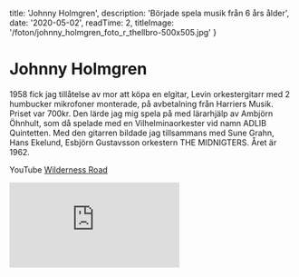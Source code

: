 
  title: 'Johnny Holmgren',
  description: 'Började spela musik från 6 års ålder',
  date: '2020-05-02',
  readTime: 2,
  titleImage: '/foton/johnny_holmgren_foto_r_thellbro-500x505.jpg'
}


# Johnny Holmgren

1958 fick jag tillåtelse av mor att köpa en elgitar, Levin orkestergitarr med 2 humbucker mikrofoner monterade, på avbetalning från Harriers Musik. Priset var 700kr. Den lärde jag mig spela på med lärarhjälp av Ambjörn Öhnhult, som då spelade med en Vilhelminaorkester vid namn ADLIB Quintetten. Med den gitarren bildade jag tillsammans med Sune Grahn, Hans Ekelund, Esbjörn Gustavsson orkestern THE MIDNIGTERS. Året är 1962.


YouTube [Wilderness Road](https://youtu.be/kLzQQlB0vt09)

<div className="youtube-video">
<iframe src="https://www.youtube.com/embed/kLzQQlB0vt0" frameBorder="0" allow="accelerometer; autoplay; clipboard-write; encrypted-media; gyroscope; picture-in-picture" allowFullScreen></iframe>
</div>